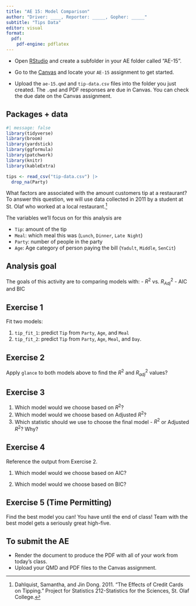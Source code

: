 ```yaml
---
title: "AE 15: Model Comparison"
author: "Driver: ____, Reporter: _____, Gopher: _____"
subtitle: "Tips Data"
editor: visual
format: 
  pdf:
    pdf-engine: pdflatex
---
```


::: callout-important
-   Open [RStudio](https://rstudio.collegeofidaho.edu/) and create a subfolder in your AE folder called "AE-15".

-   Go to the [Canvas](https://cofi.instructure.com/courses/15692/assignments/183899) and locate your `AE-15` assignment to get started.

-   Upload the `ae-15.qmd` and `tip-data.csv` files into the folder you just created. The `.qmd` and PDF responses are due in Canvas. You can check the due date on the Canvas assignment.
:::

## Packages + data

```r
#| message: false
library(tidyverse)
library(broom)
library(yardstick)
library(ggformula)
library(patchwork)
library(knitr)
library(kableExtra)

tips <- read_csv("tip-data.csv") |> 
  drop_na(Party)
```

What factors are associated with the amount customers tip at a restaurant? To answer this question, we will use data collected in 2011 by a student at St. Olaf who worked at a local restaurant.[^1]

[^1]: Dahlquist, Samantha, and Jin Dong. 2011. "The Effects of Credit Cards on Tipping." Project for Statistics 212-Statistics for the Sciences, St. Olaf College.

The variables we'll focus on for this analysis are

-   `Tip`: amount of the tip
-   `Meal`: which meal this was (`Lunch`, `Dinner`, `Late Night`)
-   `Party`: number of people in the party
-   `Age`: Age category of person paying the bill (`Yadult`, `Middle`, `SenCit`)

## Analysis goal

The goals of this activity are to comparing models with: - $R^2$ vs. $R^2_{Adj}$ - AIC and BIC

## Exercise 1

Fit two models:

1.  `tip_fit_1`: predict `Tip` from `Party`, `Age`, and `Meal`
2.  `tip_fit_2`: predict `Tip` from `Party`, `Age`, `Meal`, and `Day`.

## Exercise 2

Apply `glance` to both models above to find the $R^2$ and $R^2_{adj}$ values?

## Exercise 3

1.  Which model would we choose based on $R^2$?
2.  Which model would we choose based on Adjusted $R^2$?
3.  Which statistic should we use to choose the final model - $R^2$ or Adjusted $R^2$? Why?

## Exercise 4

Reference the output from Exercise 2.

1.  Which model would we choose based on AIC?

2.  Which model would we choose based on BIC?

## Exercise 5 (Time Permitting)

Find the best model you can! You have until the end of class! Team with the best model gets a seriously great high-five.

## To submit the AE

::: callout-important
-   Render the document to produce the PDF with all of your work from today's class.
-   Upload your QMD and PDF files to the Canvas assignment.
:::
